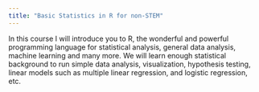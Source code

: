 ```yaml
---
title: "Basic Statistics in R for non-STEM"
---
```


In this course I will introduce you to R, the wonderful and powerful programming language for statistical analysis, general data analysis, machine learning and many more. We will learn enough statistical background to run simple data analysis, visualization, hypothesis testing, linear models such as multiple linear regression, and logistic regression, etc. 
